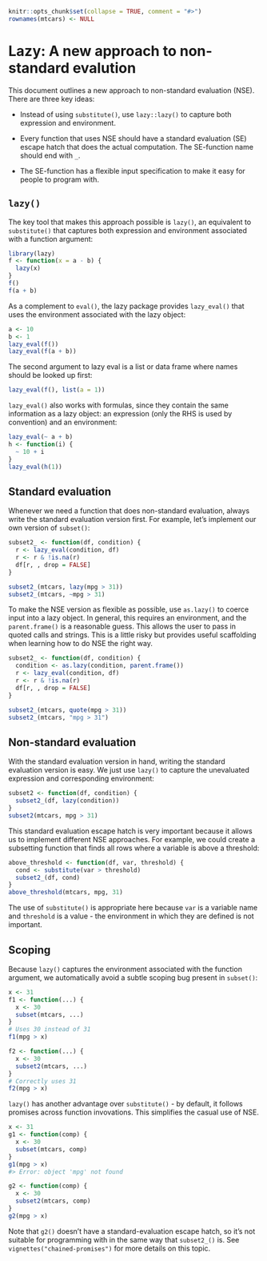 <!-- 
%\VignetteEngine{knitr::knitr}
%\VignetteIndexEntry{Lazy: a new approach to NSE}
-->

```r
knitr::opts_chunk$set(collapse = TRUE, comment = "#>")
rownames(mtcars) <- NULL
```

# Lazy: A new approach to non-standard evalution

This document outlines a new approach to non-standard evaluation (NSE). There are three key ideas:

* Instead of using `substitute()`, use `lazy::lazy()` to capture both expression
  and environment.
  
* Every function that uses NSE should have a standard evaluation (SE) escape 
  hatch that does the actual computation. The SE-function name should end with 
  `_`.
  
* The SE-function has a flexible input specification to make it easy for people
  to program with.

## `lazy()`

The key tool that makes this approach possible is `lazy()`, an equivalent to `substitute()` that captures both expression and environment associated with a function argument:

```r
library(lazy)
f <- function(x = a - b) {
  lazy(x)
}
f()
f(a + b)
```

As a complement to `eval()`, the lazy package provides `lazy_eval()` that uses the environment associated with the lazy object:

```r
a <- 10
b <- 1
lazy_eval(f())
lazy_eval(f(a + b))
```

The second argument to lazy eval is a list or data frame where names should be looked up first:

```r
lazy_eval(f(), list(a = 1))
```

`lazy_eval()` also works with formulas, since they contain the same information as a lazy object: an expression (only the RHS is used by convention) and an environment:

```r
lazy_eval(~ a + b)
h <- function(i) {
  ~ 10 + i
}
lazy_eval(h(1))
```

## Standard evaluation

Whenever we need a function that does non-standard evaluation, always write the standard evaluation version first. For example, let's implement our own version of `subset()`:

```r
subset2_ <- function(df, condition) {
  r <- lazy_eval(condition, df)
  r <- r & !is.na(r)
  df[r, , drop = FALSE]
} 

subset2_(mtcars, lazy(mpg > 31))
subset2_(mtcars, ~mpg > 31)
```

To make the NSE version as flexible as possible, use `as.lazy()` to coerce input into a lazy object. In general, this requires an environment, and the `parent.frame()` is a reasonable guess. This allows the user to pass in quoted calls and strings. This is a little risky but provides useful scaffolding when learning how to do NSE the right way.

```r
subset2_ <- function(df, condition) {
  condition <- as.lazy(condition, parent.frame())
  r <- lazy_eval(condition, df)
  r <- r & !is.na(r)
  df[r, , drop = FALSE]
} 

subset2_(mtcars, quote(mpg > 31))
subset2_(mtcars, "mpg > 31")
```

## Non-standard evaluation

With the standard evaluation version in hand, writing the standard evaluation version is easy. We just use `lazy()` to capture the unevaluated expression and corresponding environment:

```r
subset2 <- function(df, condition) {
  subset2_(df, lazy(condition))
}
subset2(mtcars, mpg > 31)
```

This standard evaluation escape hatch is very important because it allows us to implement different NSE approaches. For example, we could create a subsetting function that finds all rows where a variable is above a threshold:

```r
above_threshold <- function(df, var, threshold) {
  cond <- substitute(var > threshold)
  subset2_(df, cond)
}
above_threshold(mtcars, mpg, 31)
```

The use of `substitute()` is appropriate here because `var` is a variable name and `threshold` is a value - the environment in which they are defined is not important.

## Scoping

Because `lazy()` captures the environment associated with the function argument, we automatically avoid a subtle scoping bug present in `subset()`:
  
```r
x <- 31
f1 <- function(...) {
  x <- 30
  subset(mtcars, ...)
}
# Uses 30 instead of 31
f1(mpg > x)

f2 <- function(...) {
  x <- 30
  subset2(mtcars, ...)
}
# Correctly uses 31
f2(mpg > x)
```

`lazy()` has another advantage over `substitute()` - by default, it follows promises across function invovations. This simplifies the casual use of NSE.

```r
x <- 31
g1 <- function(comp) {
  x <- 30
  subset(mtcars, comp)
}
g1(mpg > x)
#> Error: object 'mpg' not found
```

```r
g2 <- function(comp) {
  x <- 30
  subset2(mtcars, comp)
}
g2(mpg > x)
```

Note that `g2()` doesn't have a standard-evaluation escape hatch, so it's not suitable for programming with in the same way that `subset2_()` is.  See `vignettes("chained-promises")` for more details on this topic.

